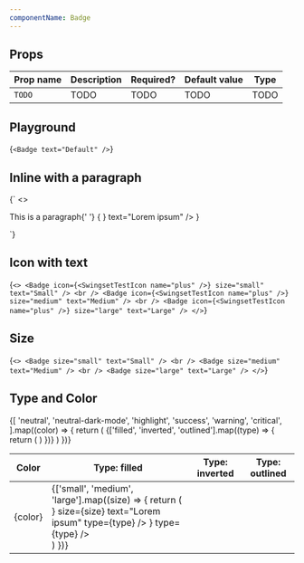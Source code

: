 ```yaml
---
componentName: Badge
---
```


## Props

| Prop name | Description | Required? | Default value | Type |
| --------- | ----------- | --------- | ------------- | ---- |
| `TODO`    | TODO        | TODO      | TODO          | TODO |

## Playground

<LiveComponent>{`
<Badge
  text="Default"
/>
`}</LiveComponent>

## Inline with a paragraph

<LiveComponent>{`
<>
  <p>
    This is a paragraph{' '}
    {
      <Badge
        icon={<SwingsetTestIcon name="plus" />}
        text="Lorem ipsum"
      />
    }
  </p>
</>
`}</LiveComponent>

## Icon with text

<LiveComponent>{`
<>
  <Badge
    icon={<SwingsetTestIcon name="plus" />}
    size="small"
    text="Small"
  />
  <br />
  <Badge
    icon={<SwingsetTestIcon name="plus" />}
    size="medium"
    text="Medium"
  />
  <br />
  <Badge
    icon={<SwingsetTestIcon name="plus" />}
    size="large"
    text="Large"
  />
</>
`}</LiveComponent>

## Size

<LiveComponent>{`
<>
  <Badge
    size="small"
    text="Small"
  />
  <br />
  <Badge
    size="medium"
    text="Medium"
  />
  <br />
  <Badge
    size="large"
    text="Large"
  />
</>
`}</LiveComponent>

## Type and Color

<table>
  <thead>
    <th>Color</th>
    <th>Type: filled</th>
    <th>Type: inverted</th>
    <th>Type: outlined</th>
  </thead>
  <tbody>
    {[
      'neutral',
      'neutral-dark-mode',
      'highlight',
      'success',
      'warning',
      'critical',
    ].map((color) => {
      return (
        <tr>
          <td>{color}</td>
          {['filled', 'inverted', 'outlined'].map((type) => {
            return (
              <td
                style={{
                  backgroundColor:
                    color === 'neutral-dark-mode' ? 'black' : 'transparent',
                  padding: 16,
                }}
              >
                {['small', 'medium', 'large'].map((size) => {
                  return (
                    <div
                      style={{
                        display: 'flex',
                        alignItems: 'center',
                        marginBottom: 8,
                        gap: 8,
                      }}
                    >
                      <Badge
                        color={color}
                        icon={<SwingsetTestIcon name="plus" />}
                        size={size}
                        text="Lorem ipsum"
                        type={type}
                      />
                      <Badge
                        color={color}
                        size={size}
                        text="Lorem ipsum"
                        type={type}
                      />
                      <Badge
                        ariaLabel="Lorem ipsum"
                        color={color}
                        size={size}
                        icon={<SwingsetTestIcon name="plus" />}
                        type={type}
                      />
                    </div>
                  )
                })}
              </td>
            )
          })}
        </tr>
      )
    })}
  </tbody>
</table>
